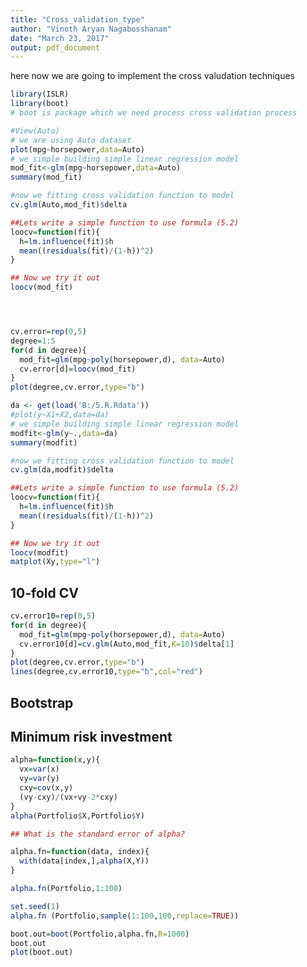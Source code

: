 ---
title: "Cross_validation_type"
author: "Vinoth Aryan Nagabosshanam"
date: "March 23, 2017"
output: pdf_document
---
here now we are going to implement the cross valudation techniques
```{r}
library(ISLR)
library(boot)
# boot is package which we need process cross validation process

#View(Auto)
# we are using Auto dataset 
plot(mpg~horsepower,data=Auto)
# we simple building simple linear regression model
mod_fit<-glm(mpg~horsepower,data=Auto)
summary(mod_fit)

#now we fitting cross validation function to model
cv.glm(Auto,mod_fit)$delta 

##Lets write a simple function to use formula (5.2)
loocv=function(fit){
  h=lm.influence(fit)$h
  mean((residuals(fit)/(1-h))^2)
}

## Now we try it out
loocv(mod_fit)




cv.error=rep(0,5)
degree=1:5
for(d in degree){
  mod_fit=glm(mpg~poly(horsepower,d), data=Auto)
  cv.error[d]=loocv(mod_fit)
}
plot(degree,cv.error,type="b")
```



```{r}
da <- get(load('B:/5.R.Rdata'))
#plot(y~X1+X2,data=da)
# we simple building simple linear regression model
modfit<-glm(y~.,data=da)
summary(modfit)

#now we fitting cross validation function to model
cv.glm(da,modfit)$delta 

##Lets write a simple function to use formula (5.2)
loocv=function(fit){
  h=lm.influence(fit)$h
  mean((residuals(fit)/(1-h))^2)
}

## Now we try it out
loocv(modfit)
matplot(Xy,type="l")
```


## 10-fold CV
```{r}
cv.error10=rep(0,5)
for(d in degree){
  mod_fit=glm(mpg~poly(horsepower,d), data=Auto)
  cv.error10[d]=cv.glm(Auto,mod_fit,K=10)$delta[1]
}
plot(degree,cv.error,type="b")
lines(degree,cv.error10,type="b",col="red")


```



## Bootstrap
## Minimum risk investment 

```{r}
alpha=function(x,y){
  vx=var(x)
  vy=var(y)
  cxy=cov(x,y)
  (vy-cxy)/(vx+vy-2*cxy)
}
alpha(Portfolio$X,Portfolio$Y)

## What is the standard error of alpha?

alpha.fn=function(data, index){
  with(data[index,],alpha(X,Y))
}

alpha.fn(Portfolio,1:100)

set.seed(1)
alpha.fn (Portfolio,sample(1:100,100,replace=TRUE))

boot.out=boot(Portfolio,alpha.fn,R=1000)
boot.out
plot(boot.out)
```

